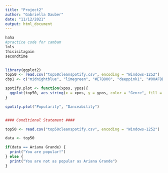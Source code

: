 ```yaml
---
title: "Project2"
author: "Gabriella Dauber"
date: "11/12/2021"
output: html_document
---
```


```r
haha
#practice code for cambam 
lols
thisisitagain
secondtime
  


```

```r
library(ggplot2)
top50 <- read.csv("top50cleanspotify.csv", encoding = "Windows-1252")
cbp1 <- c("midnightblue", "limegreen", "#E7B800", "deeppink1", "#00AFBB")

spotify.plot <- function(xpos, ypos){
  ggplot(top50, aes_string(x = xpos, y = ypos, color = "Genre", fill = "Genre")) + geom_point(size = 3) + xlab(sub("[.]", " ", xpos)) + ylab(sub("[.]", " ", ypos)) + scale_colour_manual(values=cbp1)
}

spotify.plot("Popularity", "Danceability")

```

```r


```

```r
#### Conditional Statement ####

top50 <- read.csv("top50cleanspotify.csv", encoding = "Windows-1252")

data <- top50

if(data == Ariana Grande) {
  print("You are popular!")
} else { 
  print("You are not as popular as Ariana Grande")
}

```

